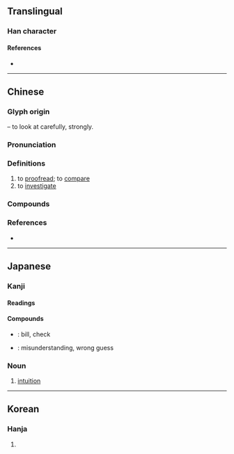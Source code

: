 {{character info/new}}
==Translingual==

===Han character===
{{Han char|rn=19|rad=力|as=09|sn=11|four=44727|canj=TVKS|ids=⿰甚力}}

====References====
* {{Han ref|kx=0148.190|dkj=02393|dj=0334.030|hdz=10373.180|uh=52D8|ud=21208|bh=B0C9|bd=45257}}

----

==Chinese==
{{zh-forms}}

===Glyph origin===
{{Han etym}}
{{Han compound|力|t1=strong|甚|ls=psc|c1=s|c2=p}} – to look at carefully, strongly.

===Pronunciation===
{{zh-pron
|m=kān
|c=ham3,ham1
|mn=kham/qz,twv,xm,zz:khàm
|mc=y
|oc=y
|cat=v
}}

===Definitions===
{{zh-hanzi}}

# to [[proofread]]; to [[compare]]
# to [[investigate]]
#: {{zh-x|勘探|to [[prospect]]}}

===Compounds===
{{zh-der|制勘|勘估|勘合|勘問|勘婚|勘察|勘探|勘查|勘檢|勘正|勘測|勘誤|勘誤表|勘驗|契勘|察勘|對勘|履勘|打勘|拷勘|探勘|推勘|查勘|校勘|校勘學|根勘|歸勘|磨勘|禁勘|踏勘|錯勘|震波測勘|駁勘|點勘|勘破}}

===References===
* {{R:yue:Hanzi}}

----

==Japanese==

===Kanji===
{{ja-kanji|grade=c|rs=力09}}

====Readings====
{{ja-readings
|goon=こん
|kanon=かん
|kun=かんが-える
}}

====Compounds====
{{ja-kanjitab|かん|yomi=o}}
* {{ja-r|勘定|かんじょう}}: bill, check
* {{ja-r|勘違い|かんちがい}}: misunderstanding, wrong guess

===Noun===
{{ja-noun|かん}}

# [[intuition]]

----

==Korean==

===Hanja===
{{ko-hanja|hangeul=감|rv=gam|mr=kam}}

# {{defn|lang=ko|sort=力09}}